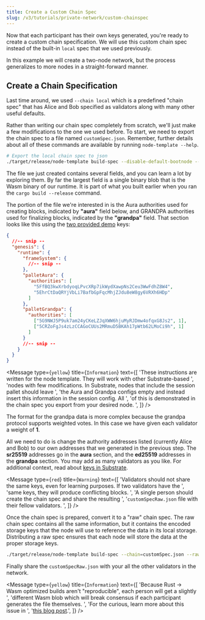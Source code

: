 ```yaml
---
title: Create a Custom Chain Spec
slug: /v3/tutorials/private-network/custom-chainspec
---
```


Now that each participant has their own keys generated, you're ready to create a custom chain
specification. We will use this custom chain spec instead of the built-in `local` spec that we used
previously.

In this example we will create a two-node network, but the process generalizes to more nodes in a
straight-forward manner.

## Create a Chain Specification

Last time around, we used `--chain local` which is a predefined "chain spec" that has Alice and Bob
specified as validators along with many other useful defaults.

Rather than writing our chain spec completely from scratch, we'll just make a few modifications to
the one we used before. To start, we need to export the chain spec to a file named
`customSpec.json`. Remember, further details about all of these commands are available by running
`node-template --help`.

```bash
# Export the local chain spec to json
./target/release/node-template build-spec --disable-default-bootnode --chain local > customSpec.json
```

The file we just created contains several fields, and you can learn a lot by exploring them. By far
the largest field is a single binary blob that is the Wasm binary of our runtime. It is part of what
you built earlier when you ran the `cargo build --release` command.

The portion of the file we're interested in is the Aura authorities used for creating blocks,
indicated by **"aura"** field below, and GRANDPA authorities used for finalizing blocks, indicated
by the **"grandpa"** field. That section looks like this using the [two provided demo](/v3/tutorials/private-network/key-generation#option-3-use-pre-generated-keys) keys:

```json
{
  //-- snip --
  "genesis": {
    "runtime": {
      "frameSystem": {
        //-- snip --
      },
      "palletAura": {
        "authorities": [
          "5FfBQ3kwXrbdyoqLPvcXRp7ikWydXawpNs2Ceu3WwFdhZ8W4",
          "5EhrCtDaQRYjVbLi7BafbGpFqcMhjZJdu8eW8gy6VRXh6HDp"
        ]
      },
      "palletGrandpa": {
        "authorities": [
          ["5G9NWJ5P9uk7am24yCKeLZJqXWW6hjuMyRJDmw4ofqxG8Js2", 1],
          ["5CRZoFgJs4zLzCCAGoCUUs2MRmuD5BKAh17pWtb62LMoCi9h", 1]
        ]
      }
      //-- snip --
    }
  }
}
```

<Message
  type={`yellow`}
  title={`Information`}
  text={[
    'These instructions are written for the node template. They will work with other Substrate-based ',
    'nodes with few modifications. In Substrate, nodes that include the session pallet should leave ',
    'the Aura and Grandpa configs empty and instead insert this information in the session config. All ',
    'of this is demonstrated in the chain spec you export from your desired node. ',
  ]}
/>

The format for the grandpa data is more complex because the grandpa protocol supports weighted
votes. In this case we have given each validator a weight of **1**.

All we need to do is change the authority addresses listed (currently Alice and Bob) to our own
addresses that we generated in the previous step. The **sr25519** addresses go in the **aura**
section, and the **ed25519** addresses in the **grandpa** section. You may add as many validators as
you like. For additional context, read about
[keys in Substrate](../../knowledgebase/advanced/cryptography.md#public-key-cryptography).

<Message
  type={`red`}
  title={`Warning`}
  text={[
    'Validators should not share the same keys, even for learning purposes. If two validators have the ',
    'same keys, they will produce conflicting blocks. ',
    'A single person should create the chain spec and share the resulting ',
    '`customSpecRaw.json` file with their fellow validators. ',
  ]}
/> 

Once the chain spec is prepared, convert it to a "raw" chain spec. The raw chain spec contains all
the same information, but it contains the encoded storage keys that the node will use to reference
the data in its local storage. Distributing a raw spec ensures that each node will store the data at
the proper storage keys.

```bash
./target/release/node-template build-spec --chain=customSpec.json --raw --disable-default-bootnode > customSpecRaw.json
```

Finally share the `customSpecRaw.json` with your all the other validators in the network.

<Message
  type={`yellow`}
  title={`Information`}
  text={[
    'Because Rust -> Wasm optimized builds aren\'t "reproducible", each person will get a slightly ',
    'different Wasm blob which will break consensus if each participant generates the file themselves. ', 
    'For the curious, learn more about this issue in ',
    '[this blog post](https://dev.to/gnunicorn/hunting-down-a-non-determinism-bug-in-our-rust-wasm-build-4fk1).',
  ]}
/>
